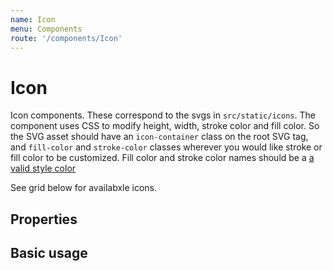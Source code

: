 ```yaml
---
name: Icon
menu: Components
route: '/components/Icon'
---
```





# Icon

Icon components. These correspond to the svgs in `src/static/icons`. The component uses CSS to modify height, width, stroke color and fill color. So the SVG asset should have an `icon-container` class on the root SVG tag, and `fill-color` and `stroke-color` classes wherever you would like stroke or fill color to be customized. Fill color and stroke color names should be a [a valid style color](/styles/colors)

See grid below for availabxle icons.
 
## Properties
<Props of={Icon} />

## Basic usage
<IconDisplay />
